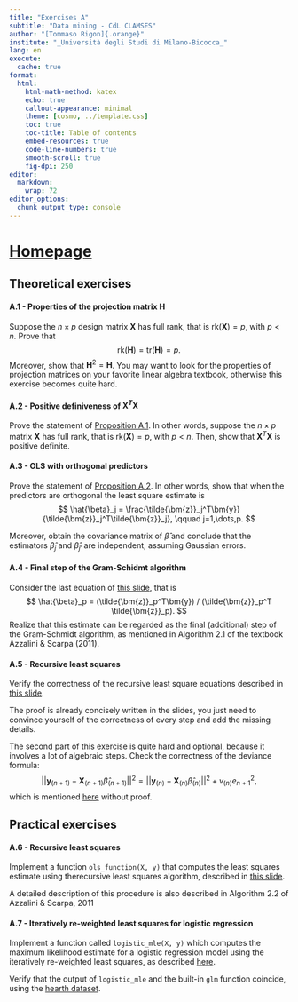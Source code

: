 ```yaml
---
title: "Exercises A"
subtitle: "Data mining - CdL CLAMSES"
author: "[Tommaso Rigon]{.orange}"
institute: "_Università degli Studi di Milano-Bicocca_"
lang: en
execute:
  cache: true
format:
  html:
    html-math-method: katex
    echo: true
    callout-appearance: minimal
    theme: [cosmo, ../template.css]
    toc: true
    toc-title: Table of contents
    embed-resources: true
    code-line-numbers: true
    smooth-scroll: true
    fig-dpi: 250
editor: 
  markdown: 
    wrap: 72
editor_options: 
  chunk_output_type: console
---
```


# [Homepage](../index.html)

## Theoretical exercises

#### A.1 - Properties of the projection matrix $\bm{H}$

Suppose the $n\times p$ design matrix $\bm{X}$ has [full rank]{.blue}, that is $\text{rk}(\bm{X}) = p$, with $p < n$. [Prove]{.orange} that 
$$
\text{rk}(\bm{H}) = \text{tr}(\bm{H}) = p.
$$
Moreover, show that $\bm{H}^2 = \bm{H}$. You may want to look for the properties of [projection matrices]{.orange} on your favorite linear algebra textbook, otherwise this exercise becomes quite hard. 

#### A.2 - Positive definiveness of $\bm{X}^T\bm{X}$

[Prove]{.orange} the statement of [Proposition A.1](../slides/un_A.html#cholesky-factorization). In other words, suppose the  $n\times p$  matrix $\bm{X}$ has [full rank]{.blue}, that is $\text{rk}(\bm{X}) = p$, with $p < n$. Then, show that $\bm{X}^T\bm{X}$ is [positive definite]{.blue}.

#### A.3 - OLS with orthogonal predictors

[Prove]{.orange} the statement of [Proposition A.2](../slides/un_A.html#orthogonal-predictors). In other words, show that when the predictors are orthogonal the least square estimate is $$
\hat{\beta}_j = \frac{\tilde{\bm{z}}_j^T\bm{y}}{\tilde{\bm{z}}_j^T\tilde{\bm{z}}_j}, \qquad j=1,\dots,p.
$$

Moreover, obtain the covariance matrix of $\hat{\beta}$ and conclude that the estimators $\hat{\beta}_j$ and $\hat{\beta}_{j'}$ are independent, assuming Gaussian errors.

#### A.4 - Final step of the Gram-Schidmt algorithm

Consider the last equation of [this slide](../slides/un_A.html#the-qr-decomposition-and-least-squares), that is
$$
\hat{\beta}_p = (\tilde{\bm{z}}_p^T\bm{y}) / (\tilde{\bm{z}}_p^T \tilde{\bm{z}}_p).
$$
Realize that this estimate can be regarded as the [final]{.orange} (additional) [step]{.orange} of the [Gram-Schmidt]{.blue} algorithm, as mentioned in Algorithm 2.1 of the textbook Azzalini \& Scarpa (2011).

#### A.5 - Recursive least squares

[Verify]{.orange} the correctness of the [recursive least square]{.blue} equations described in [this slide](../slides/un_A.html#the-recursive-least-squares-algorithm-i). 

The proof is already concisely written in the slides, you just need to convince yourself of the correctness of every step and add the [missing details]{.orange}. 

The second part of this exercise is quite [hard]{.blue} and [optional]{.blue}, because it involves a lot of algebraic steps. Check the correctness of the deviance formula:
$$
||\bm{y}_{(n + 1)} - \bm{X}_{(n+1)}\hat{\beta}_{(n+1)}||^2 = ||\bm{y}_{(n)} - \bm{X}_{(n)}\hat{\beta}_{(n)}||^2 + v_{(n)} e_{n+1}^2,
$$
which is mentioned [here](../slides/un_A.html#the-recursive-least-squares-algorithm-ii) without proof.


## Practical exercises

#### A.6 - Recursive least squares

[Implement]{.orange} a function `ols_function(X, y)` that computes the least squares estimate using therecursive least squares algorithm, described in [this slide](../slides/un_A.html#the-recursive-least-squares-algorithm-i).

A detailed description of this procedure is also described in [Algorithm 2.2]{.blue} of Azzalini \& Scarpa, 2011

#### A.7 - Iteratively re-weighted least squares for logistic regression

Implement a function called `logistic_mle(X, y)` which computes the maximum likelihood estimate for a logistic regression model using the [iteratively re-weighted least squares]{.blue}, as described [here](../slides/un_A.html#iteratively-re-weighted-least-squares-ii). 

Verify that the output of `logistic_mle` and the built-in `glm` function coincide, using the [hearth dataset](../slides/un_A.html#the-heart-dataset).
